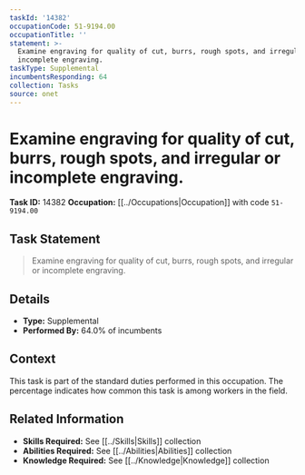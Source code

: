 ```yaml
---
taskId: '14382'
occupationCode: 51-9194.00
occupationTitle: ''
statement: >-
  Examine engraving for quality of cut, burrs, rough spots, and irregular or
  incomplete engraving.
taskType: Supplemental
incumbentsResponding: 64
collection: Tasks
source: onet
---
```

# Examine engraving for quality of cut, burrs, rough spots, and irregular or incomplete engraving.

**Task ID:** 14382
**Occupation:** [[../Occupations|Occupation]] with code `51-9194.00`

## Task Statement

> Examine engraving for quality of cut, burrs, rough spots, and irregular or incomplete engraving.

## Details

- **Type:** Supplemental
- **Performed By:** 64.0% of incumbents

## Context

This task is part of the standard duties performed in this occupation. The percentage indicates how common this task is among workers in the field.

## Related Information

- **Skills Required:** See [[../Skills|Skills]] collection
- **Abilities Required:** See [[../Abilities|Abilities]] collection
- **Knowledge Required:** See [[../Knowledge|Knowledge]] collection
